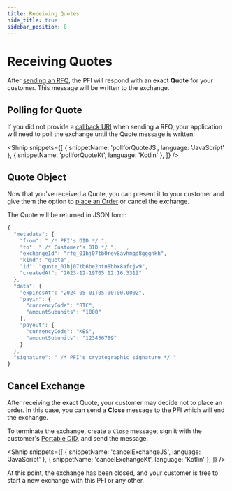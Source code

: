```yaml
---
title: Receiving Quotes
hide_title: true
sidebar_position: 8
---
```


<LanguageSwitcher languages="JavaScript, Kotlin" />

# Receiving Quotes

After [sending an RFQ](/docs/tbdex/wallet/send-rfq#send-rfq-to-pfi), the PFI will respond with an exact **Quote** for your customer. 
This message will be written to the exchange.

## Polling for Quote

If you did not provide a [callback URI](/docs/tbdex/wallet/send-rfq#send-rfq-to-pfi) when sending a RFQ, your application will need to poll the exchange until the Quote message is written:

<Shnip
  snippets={[
    { snippetName: 'pollforQuoteJS', language: 'JavaScript' },
    { snippetName: 'pollforQuoteKt', language: 'Kotlin' },
  ]}
/>

## Quote Object

Now that you've received a Quote, you can present it to your customer and give them the option to [place an Order](/docs/tbdex/wallet/place-order/) or cancel the exchange.

The Quote will be returned in JSON form:

```js
{
  "metadata": {
    "from": " /* PFI's DID */ ",    
    "to": " /* Customer's DID */ ",   ,
    "exchangeId": "rfq_01hj07tb0rev8avhmqd8gggnkh",
    "kind": "quote",
    "id": "quote_01hj07tb6be2htn8bbx8afcjw9",
    "createdAt": "2023-12-19T05:12:16.331Z"
  },
  "data": {
    "expiresAt": "2024-05-01T05:00:00.000Z",
    "payin": {
      "currencyCode": "BTC",
      "amountSubunits": "1000"
    },
    "payout": {
      "currencyCode": "KES",
      "amountSubunits": "123456789"
    }
  },
  "signature": " /* PFI's cryptographic signature */ "
}
```


## Cancel Exchange

After receiving the exact Quote, your customer may decide not to place an order. 
In this case, you can send a **Close** message to the PFI which will end the exchange.

To terminate the exchange, create a `Close` message, sign it with the customer's [Portable DID](/docs/web5/build/decentralized-identifiers/how-to-create-did#portable-did), and send the message.

<Shnip
  snippets={[
    { snippetName: 'cancelExchangeJS', language: 'JavaScript' },
    { snippetName: 'cancelExchangeKt', language: 'Kotlin' },
  ]}
/>

At this point, the exchange has been closed, and your customer is free to start a new exchange with this PFI or any other.
